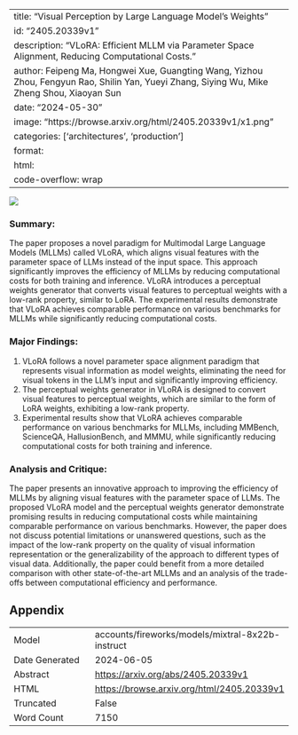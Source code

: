 
---
title: "Visual Perception by Large Language Model's Weights"
id: "2405.20339v1"
description: "VLoRA: Efficient MLLM via Parameter Space Alignment, Reducing Computational Costs."
author: Feipeng Ma, Hongwei Xue, Guangting Wang, Yizhou Zhou, Fengyun Rao, Shilin Yan, Yueyi Zhang, Siying Wu, Mike Zheng Shou, Xiaoyan Sun
date: "2024-05-30"
image: "https://browse.arxiv.org/html/2405.20339v1/x1.png"
categories: ['architectures', 'production']
format:
  html:
    code-overflow: wrap
---

![](https://browse.arxiv.org/html/2405.20339v1/x1.png)

### Summary:

The paper proposes a novel paradigm for Multimodal Large Language Models (MLLMs) called VLoRA, which aligns visual features with the parameter space of LLMs instead of the input space. This approach significantly improves the efficiency of MLLMs by reducing computational costs for both training and inference. VLoRA introduces a perceptual weights generator that converts visual features to perceptual weights with a low-rank property, similar to LoRA. The experimental results demonstrate that VLoRA achieves comparable performance on various benchmarks for MLLMs while significantly reducing computational costs.

### Major Findings:

1. VLoRA follows a novel parameter space alignment paradigm that represents visual information as model weights, eliminating the need for visual tokens in the LLM's input and significantly improving efficiency.
2. The perceptual weights generator in VLoRA is designed to convert visual features to perceptual weights, which are similar to the form of LoRA weights, exhibiting a low-rank property.
3. Experimental results show that VLoRA achieves comparable performance on various benchmarks for MLLMs, including MMBench, ScienceQA, HallusionBench, and MMMU, while significantly reducing computational costs for both training and inference.

### Analysis and Critique:

The paper presents an innovative approach to improving the efficiency of MLLMs by aligning visual features with the parameter space of LLMs. The proposed VLoRA model and the perceptual weights generator demonstrate promising results in reducing computational costs while maintaining comparable performance on various benchmarks. However, the paper does not discuss potential limitations or unanswered questions, such as the impact of the low-rank property on the quality of visual information representation or the generalizability of the approach to different types of visual data. Additionally, the paper could benefit from a more detailed comparison with other state-of-the-art MLLMs and an analysis of the trade-offs between computational efficiency and performance.

## Appendix

|          |          |
|----------|----------|
| Model     | accounts/fireworks/models/mixtral-8x22b-instruct       |
| Date Generated     | 2024-06-05       |
| Abstract | [https://arxiv.org/abs/2405.20339v1](https://arxiv.org/abs/2405.20339v1)        |
| HTML     | [https://browse.arxiv.org/html/2405.20339v1](https://browse.arxiv.org/html/2405.20339v1)       |
| Truncated       | False       |
| Word Count       | 7150       |